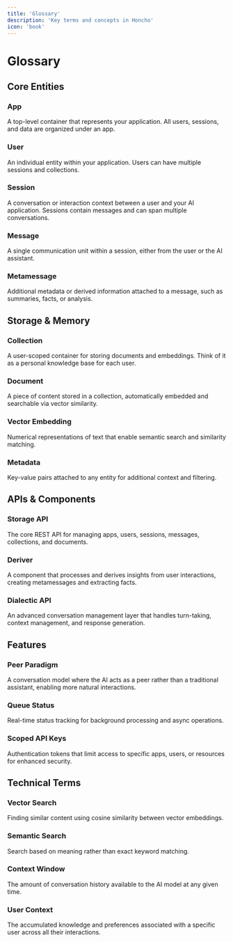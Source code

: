 ```yaml
---
title: 'Glossary'
description: 'Key terms and concepts in Honcho'
icon: 'book'
---
```


# Glossary

## Core Entities

### App
A top-level container that represents your application. All users, sessions, and data are organized under an app.

### User
An individual entity within your application. Users can have multiple sessions and collections.

### Session
A conversation or interaction context between a user and your AI application. Sessions contain messages and can span multiple conversations.

### Message
A single communication unit within a session, either from the user or the AI assistant.

### Metamessage
Additional metadata or derived information attached to a message, such as summaries, facts, or analysis.

## Storage & Memory

### Collection
A user-scoped container for storing documents and embeddings. Think of it as a personal knowledge base for each user.

### Document
A piece of content stored in a collection, automatically embedded and searchable via vector similarity.

### Vector Embedding
Numerical representations of text that enable semantic search and similarity matching.

### Metadata
Key-value pairs attached to any entity for additional context and filtering.

## APIs & Components

### Storage API
The core REST API for managing apps, users, sessions, messages, collections, and documents.

### Deriver
A component that processes and derives insights from user interactions, creating metamessages and extracting facts.

### Dialectic API
An advanced conversation management layer that handles turn-taking, context management, and response generation.

## Features

### Peer Paradigm
A conversation model where the AI acts as a peer rather than a traditional assistant, enabling more natural interactions.

### Queue Status
Real-time status tracking for background processing and async operations.

### Scoped API Keys
Authentication tokens that limit access to specific apps, users, or resources for enhanced security.

## Technical Terms

### Vector Search
Finding similar content using cosine similarity between vector embeddings.

### Semantic Search
Search based on meaning rather than exact keyword matching.

### Context Window
The amount of conversation history available to the AI model at any given time.

### User Context
The accumulated knowledge and preferences associated with a specific user across all their interactions. 